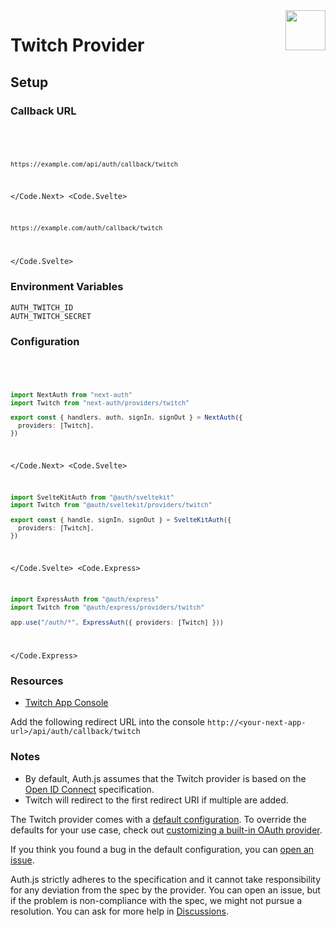 
<img align="right" src="/img/providers/twitch.svg" height="64" width="64" />

# Twitch Provider

## Setup

### Callback URL

<Code>
  <Code.Next>

```bash
https://example.com/api/auth/callback/twitch
```

  </Code.Next>
  <Code.Svelte>

```bash
https://example.com/auth/callback/twitch
```

  </Code.Svelte>
</Code>

### Environment Variables

```
AUTH_TWITCH_ID
AUTH_TWITCH_SECRET
```

### Configuration

<Code>
  <Code.Next>

```ts filename="/auth.ts"
import NextAuth from "next-auth"
import Twitch from "next-auth/providers/twitch"

export const { handlers, auth, signIn, signOut } = NextAuth({
  providers: [Twitch],
})
```

  </Code.Next>
  <Code.Svelte>

```ts filename="/src/auth.ts"
import SvelteKitAuth from "@auth/sveltekit"
import Twitch from "@auth/sveltekit/providers/twitch"

export const { handle, signIn, signOut } = SvelteKitAuth({
  providers: [Twitch],
})
```

  </Code.Svelte>
  <Code.Express>

```ts filename="/src/app.ts"
import ExpressAuth from "@auth/express"
import Twitch from "@auth/express/providers/twitch"

app.use("/auth/*", ExpressAuth({ providers: [Twitch] }))
```

  </Code.Express>
</Code>

### Resources

- [Twitch App Console](https://dev.twitch.tv/console/apps)

Add the following redirect URL into the console `http://<your-next-app-url>/api/auth/callback/twitch`

### Notes

- By default, Auth.js assumes that the Twitch provider is based on the [Open ID Connect](https://openid.net/specs/openid-connect-core-1_0.html) specification.
- Twitch will redirect to the first redirect URI if multiple are added.

<Callout>

The Twitch provider comes with a [default configuration](https://github.com/nextauthjs/next-auth/blob/main/packages/core/src/providers/twitch.ts).
To override the defaults for your use case, check out [customizing a built-in OAuth provider](https://authjs.dev/guides/providers/custom-provider#override-default-options).

</Callout>

If you think you found a bug in the default configuration, you can [open an issue](https://authjs.dev/new/provider-issue).

Auth.js strictly adheres to the specification and it cannot take responsibility for any deviation from
the spec by the provider. You can open an issue, but if the problem is non-compliance with the spec,
we might not pursue a resolution. You can ask for more help in [Discussions](https://authjs.dev/new/github-discussions).
